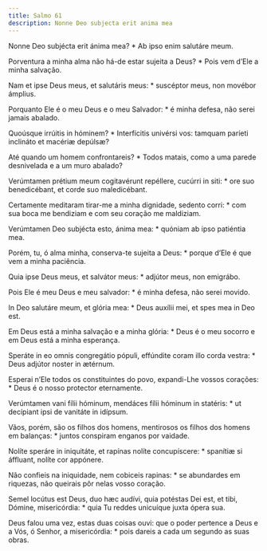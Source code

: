 ```yaml
---
title: Salmo 61
description: Nonne Deo subjecta erit anima mea
---
```


<div class="side-by-side not-content">

Nonne Deo subjécta erit ánima mea? * Ab ipso enim salutáre meum.

Porventura a minha alma não há-de estar sujeita a Deus? * Pois vem d’Ele a minha salvação.

Nam et ipse Deus meus, et salutáris meus: * suscéptor meus, non movébor ámplius.

Porquanto Ele é o meu Deus e o meu Salvador: * é minha defesa, não serei jamais abalado.

Quoúsque irrúitis in hóminem? * Interfícitis univérsi vos: tamquam paríeti inclináto et macériæ depúlsæ?

Até quando um homem confrontareis? * Todos matais, como a uma parede desnivelada e a um muro abalado?

Verúmtamen prétium meum cogitavérunt repéllere, cucúrri in siti: * ore suo benedicébant, et corde suo maledicébant.

Certamente meditaram tirar-me a minha dignidade, sedento corri: * com sua boca me bendiziam e com seu coração me maldiziam.

Verúmtamen Deo subjécta esto, ánima mea: * quóniam ab ipso patiéntia mea.

Porém, tu, ó alma minha, conserva-te sujeita a Deus: * porque d’Ele é que vem a minha paciência.

Quia ipse Deus meus, et salvátor meus: * adjútor meus, non emigrábo.

Pois Ele é meu Deus e meu salvador: * é minha defesa, não serei movido.

In Deo salutáre meum, et glória mea: * Deus auxílii mei, et spes mea in Deo est.

Em Deus está a minha salvação e a minha glória: * Deus é o meu socorro e em Deus está a minha esperança.

Speráte in eo omnis congregátio pópuli, effúndite coram illo corda vestra: * Deus adjútor noster in ætérnum.

Esperai n’Ele todos os constituintes do povo, expandi-Lhe vossos corações: * Deus é o nosso protector eternamente.

Verúmtamen vani fílii hóminum, mendáces fílii hóminum in statéris: * ut decípiant ipsi de vanitáte in idípsum.

Vãos, porém, são os filhos dos homens, mentirosos os filhos dos homens em balanças: * juntos conspiram enganos por vaidade.

Nolíte speráre in iniquitáte, et rapínas nolíte concupíscere: * spanítiæ si áffluant, nolíte cor appónere.

Não confieis na iniquidade, nem cobiceis rapinas: * se abundardes em riquezas, não queirais pôr nelas vosso coração.

Semel locútus est Deus, duo hæc audívi, quia potéstas Dei est, et tibi, Dómine, misericórdia: * quia Tu reddes unicuíque juxta ópera sua.

Deus falou uma vez, estas duas coisas ouvi: que o poder pertence a Deus e a Vós, ó Senhor, a misericórdia: * pois dareis a cada um segundo as suas obras.

</div>

